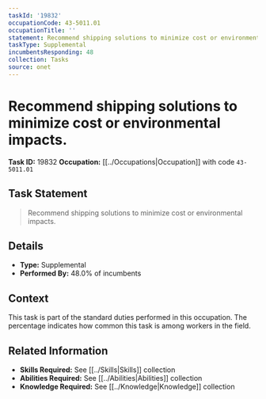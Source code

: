 ```yaml
---
taskId: '19832'
occupationCode: 43-5011.01
occupationTitle: ''
statement: Recommend shipping solutions to minimize cost or environmental impacts.
taskType: Supplemental
incumbentsResponding: 48
collection: Tasks
source: onet
---
```

# Recommend shipping solutions to minimize cost or environmental impacts.

**Task ID:** 19832
**Occupation:** [[../Occupations|Occupation]] with code `43-5011.01`

## Task Statement

> Recommend shipping solutions to minimize cost or environmental impacts.

## Details

- **Type:** Supplemental
- **Performed By:** 48.0% of incumbents

## Context

This task is part of the standard duties performed in this occupation. The percentage indicates how common this task is among workers in the field.

## Related Information

- **Skills Required:** See [[../Skills|Skills]] collection
- **Abilities Required:** See [[../Abilities|Abilities]] collection
- **Knowledge Required:** See [[../Knowledge|Knowledge]] collection
